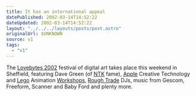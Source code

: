 ```yaml
---
title: It has an international appeal
datePublished: 2002-03-14T14:52:22
dateUpdated: 2002-03-14T14:52:22
layout: "../../../layouts/posts/post.astro"
originalUrl: $UNKNOWN
source: v1
tags:
  - "v1"
---
```


The [Lovebytes 2002][1] festival of digital art takes place this weekend in Sheffield, featuring Dave Green (of [NTK][2] fame), [Apple][3] Creative Technology and [Lego][4] Animation [Workshops][5], [Rough Trade][6] DJs, music from Gescom, Freeform, Scanner and Baby Ford and plenty more.

[1]: http://www.lovebytes.org.uk/2002/
[2]: http://www.ntk.net/
[3]: http://www.apple.com/
[4]: http://www.lego.com/
[5]: http://www.lovebytes.org.uk/2002/ongoing.html#w
[6]: http://www.roughtrade.com/
